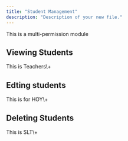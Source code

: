 ```yaml
---
title: "Student Management"
description: "Description of your new file."
---
```


<Warning>
  This is a multi-permission module
</Warning>

## Viewing Students

<Info>
  This is Teachers\+
</Info>

## Edting students

<Info>
  This is for HOY\+
</Info>

## Deleting Students

<Info>
  This is SLT\+
</Info>